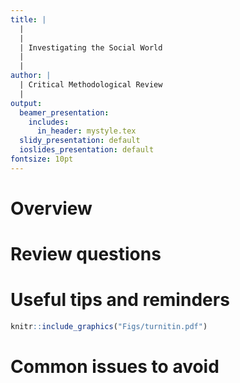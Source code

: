```yaml
---
title: |
  |
  |
  | Investigating the Social World
  |
  |
author: |
  | Critical Methodological Review
  |
output:
  beamer_presentation:
    includes:
      in_header: mystyle.tex
  slidy_presentation: default
  ioslides_presentation: default
fontsize: 10pt
---
```


# Overview

\begin{itemize}
  \item You are going to examine a published peer-reviewed article (we have provided you with 9 articles to choose from)
  \vspace{0.2cm}
  \item You are going to answer \textbf{three} questions and write up to \textbf{500 words} for each question
  \vspace{0.2cm}
  \item No outside/additional research is needed; you will not need any citations; you should not need to quote anything in your response
  \vspace{0.2cm}
  \item \textbf{It is not a test} -- there is no rubric, and feel free to surprise us, but you will be evaluated based on the \textbf{quality} of your responses, using the concepts we have convered in class
  \vspace{0.2cm}
  \item You can come to my office hours to discuss your preliminary responses with me; the goal is not to give you a mark before the deadline but to clear any confusion
\end{itemize}

# Review questions

\begin{itemize} 
  \item What is the main research question of this article? State the research question in your own words and discuss the methods used by the author(s). What is the underlying epistemological stance(s)? Explain.
  \vspace{0.6cm}
  \item In your own words, provide the key theoretical claim(s) of this article. Identify and discuss the nature of these claims, as well as how the author(s) aligns theory with empirics.
  \vspace{0.6cm}
  \item Does this paper make any original and/or significant contributions? Discuss. Also, can/should the authors extend their research to a different case? If yes, what is the scope condition? What would be a possible case choice using this condition?
\end{itemize}

# Useful tips and reminders

\begin{itemize}
\small
  \item Answer every part of each question; fully develop your arguments and explanations
  \item Be careful with the use of any adjectives or adverbs (e.g., unique; comprehensive)
  \item Submit your review before midday, \textbf{3 April 2025} 
  \begin{itemize}
    \item Attach the coversheet
    \item Enter your student ID in the field of \textbf{Submission Title} (see below)
  \end{itemize}
\end{itemize}
\vspace{0.2cm}
```r
knitr::include_graphics("Figs/turnitin.pdf")
```

# Common issues to avoid

\begin{itemize}
\small
  \item \textbf{Writing Style and Clarity}: This theme received the most emphasis. Comments focused on the need for succinctness, clarity, and appropriate academic writing style, indicating that improving clarity and conciseness in writing was a frequent suggestion
  \vspace{0.5cm}
  \item \textbf{Structure and Coherence}: Many submissions have issues with the overall structure and logical flow of the responses; the feedback suggests a need for better organization and coherence in presenting arguments and analysis
  \vspace{0.5cm}
  \item \textbf{Analytical Depth and Application of Concepts}: This theme points to the need for deeper analytical engagement with the material and a better application of theoretical concepts in the analysis; many responses lacked depth or did not adequately apply class concepts to the articles being reviewed
\end{itemize}